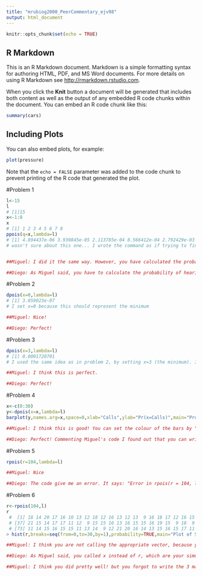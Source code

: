 ```yaml
---
title: "mrubiog2000_PeerCommentary_ejv98"
output: html_document
---
```


```r
knitr::opts_chunk$set(echo = TRUE)
```

## R Markdown

This is an R Markdown document. Markdown is a simple formatting syntax for authoring HTML, PDF, and MS Word documents. For more details on using R Markdown see <http://rmarkdown.rstudio.com>.

When you click the **Knit** button a document will be generated that includes both content as well as the output of any embedded R code chunks within the document. You can embed an R code chunk like this:

```r
summary(cars)
```

## Including Plots

You can also embed plots, for example:

```r
plot(pressure)
```

Note that the `echo = FALSE` parameter was added to the code chunk to prevent printing of the R code that generated the plot.

#Problem 1

```r
l<-15
l
# [1]15
x<-1:8
x
# [1] 1 2 3 4 5 6 7 8
ppois(q=x,lambda=l)
# [1] 4.894437e-06 3.930845e-05 2.113785e-04 8.566412e-04 2.792429e-03 7.631900e-03 1.800219e-02 3.744649e-02
# wasn't sure about this one... I wrote the command as if trying to find the cumulative probability. 


##Miguel: I did it the same way. However, you have calculated the probability of hearing 1 call, 2 calls, 3 calls... till 8 calls, and we need to calculate the probability of hearing more than 8, so you could try doing "1 - ppois(q=x, lambda=l)" that means not hearing 1 call, nor 2... nor 8, which would mean the probability of hearing 8 or more. Anyway, DIEGO found a more efficient way to do it than our, but I let him explain it to you ;) 

##Diego: As Miguel said, you have to calculate the probability of hearing more than 8 calls. You can do that the way Miguel did it or using this code: ppois(8, l, lower.tail = FALSE). The "lower.tail = FALSE" argument makes the function start from the opposite side so it gives you the probability of x being greater than 8 instead of lower than 8, which is the default for ppois.

```

#Problem 2

```r
dpois(x=0,lambda=l) 
# [1] 3.059023e-07
# I set x=0 because this should represent the minimum

##Miguel: Nice!

##Diego: Perfect!
```

#Problem 3

```r
dpois(x=3,lambda=l)
# [1] 0.0001720701
# I used the same idea as in problem 2, by setting x=3 (the minimum). I am getting values, but I am just not confident this is correct.

##Miguel: I think this is perfect.

##Diego: Perfect!
```

#Problem 4

```r
x<-c(0:30)
y<-dpois(x=x,lambda=l)
barplot(y,names.arg=x,space=0,xlab="Calls",ylab="Pr(x=Calls)",main="Probability of Mass Function")

##Miguel: I think this is good! You can set the colour of the bars by "col = colour" if you want to make it fancier :)

##Diego: Perfect! Commenting Miguel's code I found out that you can write directly "barplot(dpois(x=x, lambda=l), .....)" so you don't have to set the variable y, and I think that is a faster way to write it, although what you did is totally correct.

```

#Problem 5

```r
rpois(r=104,lambda=l)

##Miguel: Nice

##Diego: The code give me an error. It says: "Error in rpois(r = 104, lambda = l) : unused argument (r = 104)". I think the name of the argument is n instead of r, so it would be rpois(n=104,lambda=l)

```

#Problem 6

```r
r<-rpois(104,l)
r
 #  [1] 18 14 20 17 16 10 13 12 18 12 16 13 12 13  9 16 18 17 12 16 15 20 13 15 11 21 21 10 21 21 11 11 21 20 14 14
 # [37] 21 15 14 17 17 11 12  9 15 15 16 13 16 15 15 16 19 15  9 18  9  9 17 21 12 14 11 15 13 19 17 10 15 12 10 16
 # [73] 11 14 15 16 15 15 11 13 14  9 12 21 20 16 14 13 15 16 15 17 11 15 19  9 23 19 13  8 24 19 24 14
> hist(r,breaks=seq(from=0,to=30,by=1),probability=TRUE,main="Plot of Simulated Results",xlab="Calls",ylab="Pr(x=Calls)",xlim=c(0,30))

##Miguel: I think you are not calling the appropriate vector, because you wrote "hist(x...)" instead of "hist(r...)" that is the vector you set above with the 104 random values.

##Diego: As Miguel said, you called x instead of r, which are your simulated data. There is also an extra ">" before the function hist which gives an error. The rest of the code is perfect! Good job!

```
```r

##Miguel: I think you did pretty well! but you forgot to write the 3 main difficulties you had when coding (The professor asks for it in the section "peer commentary" "how it works").

```

